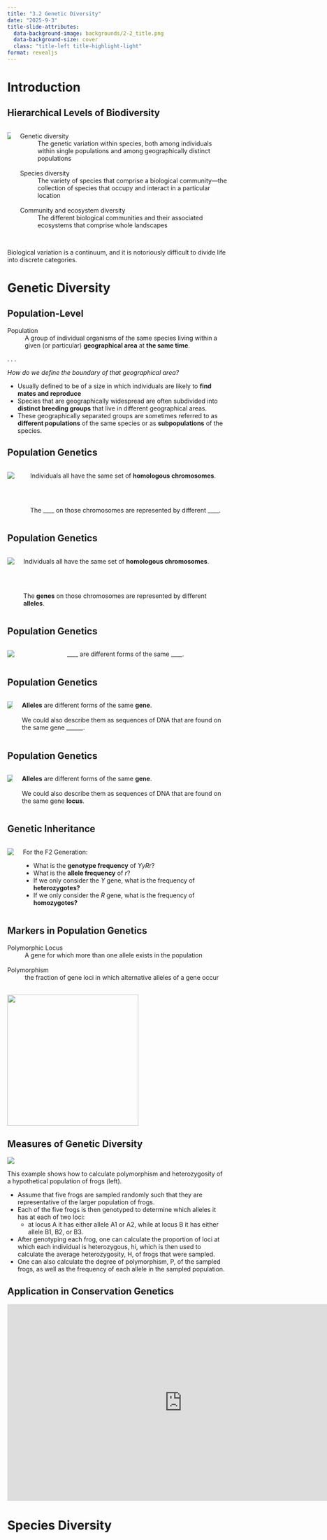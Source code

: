```yaml
---
title: "3.2 Genetic Diversity"
date: "2025-9-3"
title-slide-attributes:
  data-background-image: backgrounds/2-2_title.png
  data-background-size: cover 
  class: "title-left title-highlight-light"
format: revealjs
---
```


# Introduction

## Hierarchical Levels of Biodiversity {.smaller}

:::{.columns}

:::{.column}

::: {.img-frame}

![](figures/Ch03/c03fig001.jpg)

:::

:::

:::{.column}

Genetic diversity
: The genetic variation within species, both among individuals within single populations and among geographically distinct populations
<br>
<br>

Species diversity
: The variety of species that comprise a biological community—the collection of species that occupy and interact in a particular location
<br>
<br>

Community and ecosystem diversity
: The different biological communities and their associated ecosystems that comprise whole landscapes
<br>
<br>

:::

:::

::: {.notes}

Biological variation is a continuum, and it is notoriously difficult to divide life into discrete categories.

:::

# Genetic Diversity

## Population-Level {.smaller}

Population
: A group of individual organisms of the same species living within a given (or particular) **geographical area** at **the same time**.

. . .

*How do we define the boundary of that geographical area?*

- Usually defined to be of a size in which individuals are likely to **find mates and reproduce**
- Species that are geographically widespread are often subdivided into **distinct breeding groups** that live in different geographical areas. 
- These geographically separated groups are sometimes referred to as **different populations** of the same species or as **subpopulations** of the species.

## Population Genetics {.smaller}

:::{.columns}

:::{.column}

:::{.img-frame}

![](figures/Ch03/c03fig002.jpg)

:::

:::

:::{.column}


Individuals all have the same set of **homologous chromosomes**.

<br>
<br>

The ____ on those chromosomes are represented by different ____.

:::

:::

## Population Genetics {.smaller}

:::{.columns}

:::{.column}

:::{.img-frame}

![](figures/Ch03/c03fig002.jpg)

:::

:::

:::{.column}

Individuals all have the same set of **homologous chromosomes**.

<br>
<br>

The **genes** on those chromosomes are represented by different **alleles**.

:::

:::




## Population Genetics

:::{.columns}

:::{.column}

:::{.img-frame}

![](figures/Ch03/c03fig002.jpg)

:::

:::

:::{.column}

____ are different forms of the same ____. 

:::

:::

## Population Genetics

:::{.columns}

:::{.column}

:::{.img-frame}

![](figures/Ch03/c03fig002.jpg)

:::

:::

:::{.column}


**Alleles** are different forms of the same **gene**. 
<br>
<br>
We could also describe them as sequences of DNA that are found on the same gene ______.

:::

:::

## Population Genetics

:::{.columns}

:::{.column}

:::{.img-frame}

![](figures/Ch03/c03fig002.jpg)

:::

:::

:::{.column}


**Alleles** are different forms of the same **gene**.
<br>
<br>
We could also describe them as sequences of DNA that are found on the same gene **locus**. 

:::

:::

## Genetic Inheritance {.smaller}

:::{.columns}

:::{.column}

:::{.img-frame}

![](figures/Ch03/dihybrid_cross.png)

:::

:::

:::{.column}

For the F2 Generation:

- What is the **genotype frequency** of *YyRr*?
- What is the **allele frequency** of *r*?
- If we only consider the *Y* gene, what is the frequency of **heterozygotes?**
- If we only consider the *R* gene, what is the frequency of **homozygotes?**

:::

:::

## Markers in Population Genetics {.smaller}

Polymorphic Locus
: A gene for which more than one allele exists in the population
<br>
<br>

Polymorphism
: the fraction of gene loci in which alternative alleles of a gene occur
<br>
<br>

:::{.img-frame}

![](figures/Ch03/polymorphism.jpg){height=300px}

:::


## Measures of Genetic Diversity

:::{.img-frame}

![](figures/Ch03/c03fig003.jpg)
:::

:::{.notes}

This example shows how to calculate polymorphism and heterozygosity of a hypothetical population of frogs (left). 

- Assume that five frogs are sampled randomly such that they are representative of the larger population of frogs. 
- Each of the five frogs is then genotyped to determine which alleles it has at each of two loci: 
  - at locus A it has either allele A1 or A2, while at locus B it has either allele B1, B2, or B3. 
- After genotyping each frog, one can calculate the proportion of loci at which each individual is heterozygous, hi, which is then used to calculate the average heterozygosity, H, of frogs that were sampled. 
- One can also calculate the degree of polymorphism, P, of the sampled frogs, as well as the frequency of each allele in the sampled population.

:::

## Application in Conservation Genetics


:::{.img-frame}

<iframe width="800" height="450"
  src="https://www.youtube.com/embed/oFQmNq8sJ2Y?cc_load_policy=1&cc_lang_pref=en"
  frameborder="0"
  allow="accelerometer; autoplay; clipboard-write; encrypted-media; gyroscope; picture-in-picture"
  allowfullscreen>
</iframe>

:::

# Species Diversity

